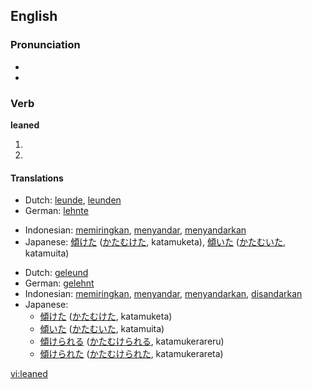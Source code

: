 ==English==

===Pronunciation===
* {{IPA|/'lind/}}
* {{audio|en-us-leaned.ogg|Audio (US)}}

===Verb===
'''leaned'''

# {{past tense of|[[lean]]}}
# {{past participle of|[[lean]]}}

====Translations====
{{trans-top|simple past of lean}}
* Dutch: [[leunde]], [[leunden]]
* German: [[lehnte]]
{{trans-mid}}
* Indonesian: [[miring|memiringkan]], [[sandar|menyandar]], [[sandar|menyandarkan]]
* Japanese: [[傾けた]] ([[かたむけた]], katamuketa), [[傾いた]] ([[かたむいた]], katamuita)
{{trans-bottom}}

{{trans-top|past participle of lean}}
* Dutch: [[geleund]]
* German: [[gelehnt]]
* Indonesian: [[miring|memiringkan]], [[sandar|menyandar]], [[sandar|menyandarkan]], [[sandar|disandarkan]]
* Japanese:
** [[傾けた]] ([[かたむけた]], katamuketa)
** [[傾いた]] ([[かたむいた]], katamuita)
** [[傾けられる]] ([[かたむけられる]], katamukerareru)
** [[傾けられた]] ([[かたむけられた]], katamukerareta)
{{trans-mid}}
{{trans-bottom}}

[[vi:leaned]]
